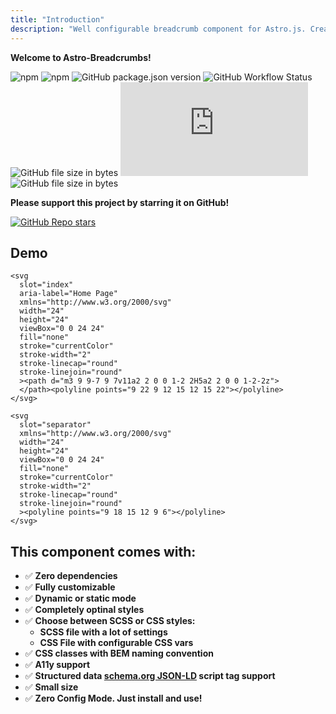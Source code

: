 ```yaml
---
title: "Introduction"
description: "Well configurable breadcrumb component for Astro.js. Create breadcrumbs completely dynamically or specify exactly how they should look."
---
```



**Welcome to Astro-Breadcrumbs!**

![npm](https://img.shields.io/npm/dm/astro-breadcrumbs?logo=npm&style=flat-square)
![npm](https://img.shields.io/npm/v/astro-breadcrumbs?logo=npm&style=flat-square)
![GitHub package.json version](https://img.shields.io/github/package-json/v/felix-berlin/astro-breadcrumbs?label=github&logo=github&style=flat-square)
![GitHub Workflow Status](https://img.shields.io/github/actions/workflow/status/felix-berlin/astro-breadcrumbs/release.yml?label=release&logo=github&style=flat-square)
![GitHub file size in bytes](https://img.shields.io/github/size/felix-berlin/astro-breadcrumbs/src/Breadcrumbs.astro?label=component%20size&logo=astro&style=flat-square)
![GitHub file size in bytes](https://img.shields.io/github/size/felix-berlin/astro-breadcrumbs/src/breadcrumbs.css?label=CSS%20Size&logo=CSS&style=flat-square)
![GitHub file size in bytes](https://img.shields.io/github/size/felix-berlin/astro-breadcrumbs/src/breadcrumbs.scss?label=SCSS%20Size&logo=SASS&style=flat-square)

**Please support this project by starring it on GitHub!**

<a href="https://github.com/felix-berlin/astro-breadcrumbs">
  <img alt="GitHub Repo stars" src="https://img.shields.io/github/stars/felix-berlin/astro-breadcrumbs?style=social"/>
</a>

## Demo

<div class="o-demo">
  <Breadcrumbs>

    <svg
      slot="index"
      aria-label="Home Page"
      xmlns="http://www.w3.org/2000/svg"
      width="24"
      height="24"
      viewBox="0 0 24 24"
      fill="none"
      stroke="currentColor"
      stroke-width="2"
      stroke-linecap="round"
      stroke-linejoin="round"
      ><path d="m3 9 9-7 9 7v11a2 2 0 0 1-2 2H5a2 2 0 0 1-2-2z">
      </path><polyline points="9 22 9 12 15 12 15 22"></polyline>
    </svg>

    <svg
      slot="separator"
      xmlns="http://www.w3.org/2000/svg"
      width="24"
      height="24"
      viewBox="0 0 24 24"
      fill="none"
      stroke="currentColor"
      stroke-width="2"
      stroke-linecap="round"
      stroke-linejoin="round"
      ><polyline points="9 18 15 12 9 6"></polyline>
    </svg>

  </Breadcrumbs>
</div>

## This component comes with:

- ✅ **Zero dependencies**
- ✅ **Fully customizable**
- ✅ **Dynamic or static mode**
- ✅ **Completely optinal styles**
- ✅ **Choose between SCSS or CSS styles:**
  - **SCSS file with a lot of settings**
  - **CSS File with configurable CSS vars**
- ✅ **CSS classes with BEM naming convention**
- ✅ **A11y support**
- ✅ **Structured data [schema.org JSON-LD](https://schema.org/BreadcrumbList) script tag support**
- ✅ **Small size**
- ✅ **Zero Config Mode. Just install and use!**

